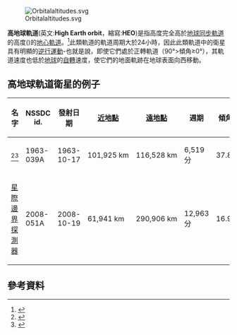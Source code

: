 {{translating|[[:en:High_Earth_orbit|:en:High Earth orbit]]||tpercent=|time=2020-08-09UTC08:20:09}}
{{Request translation|en|}}
{{short description|Geocentric orbit with an altitude entirely above that of a geosynchronous orbit}}
{{about|高地球軌道(HEO)|大橢圓軌道(HEO)|大橢圓軌道}}
[[File:Orbitalaltitudes.svg|thumb]]

'''高地球軌道'''(英文:'''High Earth orbit'''，縮寫:'''HEO''')是指高度完全高於[[地球同步軌道|地球同步軌道]]的高度({{convert|35,786|km|mi}})的[[地心軌道|地心軌道]]。<ref name=nasa20120718>
{{cite web|title=Definitions of geocentric orbits from the Goddard Space Flight Center |url=http://gcmd.nasa.gov/User/suppguide/platforms/orbit.html |work=User support guide:  platforms |publisher=NASA Goddard Space Flight Center |accessdate=2012-07-08 |url-status=dead |archiveurl=https://web.archive.org/web/20100527132541/http://gcmd.nasa.gov/User/suppguide/platforms/orbit.html |archivedate=2010-05-27 }}</ref>此類軌道的軌道周期大於24小時，因此此類軌道中的衛星具有明顯的[[逆行運動|逆行運動]]-也就是說，即使它們處於正轉軌道（90°>傾角≥0°），其軌道速度也低於[[地球|地球]]的[[自轉|自轉]]速度，使它們的地面軌跡在地球表面向西移動。

==高地球軌道衛星的例子==
{| class="wikitable"
|-
! 名字
! NSSDC id.
! 發射日期
! [[近地點|近地點]]
! [[遠地點|遠地點]]
! 週期
! 傾角
|-
| {{tsl|en|Vela (satellite)|Vela 1A}}<ref>{{Cite web |url=http://www.astronautix.com/craft/vela.htm |title=Vela at Encyclopedia Astronautica |accessdate=2020-08-09 |archive-date=2017-04-20 |archive-url=https://web.archive.org/web/20170420144846/http://www.astronautix.com/craft/vela.htm |dead-url=no }}</ref><ref>{{Cite web |url=https://nssdc.gsfc.nasa.gov/nmc/spacecraft/display.action?id=1963-039A |title=Trajectory Details for Vela 1A from the National Space Science Data Center |access-date=2020-08-09 |archive-date=2020-08-09 |archive-url=https://web.archive.org/web/20200809153836/https://nssdc.gsfc.nasa.gov/nmc/spacecraft/display.action?id=1963-039A |dead-url=no }}</ref>
| 1963-039A
| 1963-10-17
| 101,925 km
| 116,528 km
| 6,519 分
| 37.8°
|-
| [[星際邊界探測器|星際邊界探測器]]
| 2008-051A
| 2008-10-19
| 61,941 km
| 290,906 km
| 12,963 分
| 16.9°
|}


==參考資料==
{{reflist}}

{{軌道|state=expanded}}
{{Stub}}